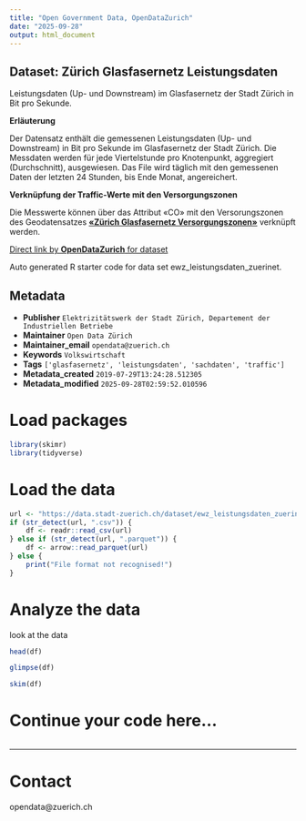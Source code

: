 ```yaml
---
title: "Open Government Data, OpenDataZurich"
date: "2025-09-28"
output: html_document
---
```


## Dataset: Zürich Glasfasernetz Leistungsdaten

Leistungsdaten (Up- und Downstream) im Glasfasernetz der Stadt Zürich in Bit pro Sekunde.

**Erläuterung**

Der Datensatz enthält die gemessenen Leistungsdaten (Up- und Downstream) in Bit pro Sekunde im Glasfasernetz der Stadt Zürich. Die Messdaten werden für jede Viertelstunde pro Knotenpunkt, aggregiert (Durchschnitt), ausgewiesen.  Das File wird täglich mit den gemessenen Daten der letzten 24 Stunden, bis Ende Monat, angereichert. 

**Verknüpfung der Traffic-Werte mit den Versorgungszonen**

Die Messwerte können über das Attribut «CO» mit den Versorungszonen des Geodatensatzes [**«Zürich Glasfasernetz Versorgungszonen»**](https://data.stadt-zuerich.ch/dataset/ewz_gebiete_zuerinet) verknüpft werden.

[]()



[Direct link by **OpenDataZurich** for dataset](https://data.stadt-zuerich.ch/dataset/ewz_leistungsdaten_zuerinet)

Auto generated R starter code for data set ewz_leistungsdaten_zuerinet.

## Metadata

- **Publisher** `Elektrizitätswerk der Stadt Zürich, Departement der Industriellen Betriebe`
- **Maintainer** `Open Data Zürich`
- **Maintainer_email** `opendata@zuerich.ch`
- **Keywords** `​​Volks​­wirt​­schaft`
- **Tags** `['glasfasernetz', 'leistungsdaten', 'sachdaten', 'traffic']`
- **Metadata_created** `2019-07-29T13:24:28.512305`
- **Metadata_modified** `2025-09-28T02:59:52.010596`


# Load packages

```r
library(skimr)
library(tidyverse)
```

# Load the data

```r
url <- "https://data.stadt-zuerich.ch/dataset/ewz_leistungsdaten_zuerinet/download/zuerinet_leistungsdaten_2018-07.csv"
if (str_detect(url, ".csv")) {
    df <- readr::read_csv(url)
} else if (str_detect(url, ".parquet")) {
    df <- arrow::read_parquet(url)
} else {
    print("File format not recognised!")
}
```

# Analyze the data

look at the data
```r
head(df)
```

```r
glimpse(df)
```

```r
skim(df)
```

# Continue your code here...

```r

```

------------------------------------------------------------------------

# Contact

opendata@zuerich.ch
